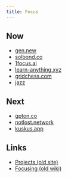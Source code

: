 ```yaml
---
title: Focus
---
```


## Now

- [gen.new](https://gen.new)
- [solbond.co](https://solbond.co)
- [1focus.ai](https://1focus.ai)
- [learn-anything.xyz](https://learn-anything.xyz)
- [gridchess.com](https://gridchess.com)
- [jazz](https://jazz.tools)

## Next

- [gpton.co](https://gpton.co)
- [notlost.network](https://notlost.network)
- [kuskus.app](https://kuskus.app)

## Links

- [Projects (old site)](https://23-personal.nikiv.dev/projects)
- [Focusing (old wiki)](https://wiki.nikiv.dev/focusing)
